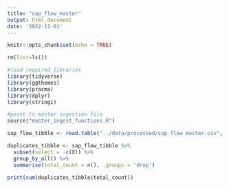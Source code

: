 ---
title: "sap_flow_master"
output: html_document
date: '2022-11-01'
---

```{r setup, include=FALSE}
knitr::opts_chunk$set(echo = TRUE)

rm(list=ls())

#load required libraries
library(tidyverse)
library(ggthemes)
library(pracma)
library(dplyr)
library(stringi)

#point to master ingestion file
source("master_ingest_functions.R")
```

```{r} 

sap_flow_tibble <- read.table("../data/processed/sap_flow_master.csv", sep = ",", header = TRUE)

```

``` {r}

duplicates_tibble <- sap_flow_tibble %>% 
  subset(select = -c(X)) %>% 
  group_by_all() %>% 
  summarise(total_count = n(), .groups = 'drop')

```

``` {r}

print(sum(duplicates_tibble$total_count))

```